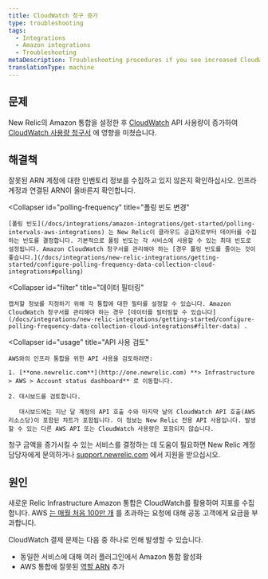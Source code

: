 ```yaml
---
title: CloudWatch 청구 증가
type: troubleshooting
tags:
  - Integrations
  - Amazon integrations
  - Troubleshooting
metaDescription: Troubleshooting procedures if you see increased CloudWatch billing with your infrastructure integration for AWS.
translationType: machine
---
```


## 문제

New Relic의 Amazon 통합을 설정한 후 [CloudWatch](https://aws.amazon.com/cloudwatch/) API 사용량이 증가하여 [CloudWatch 사용량 청구서](https://aws.amazon.com/cloudwatch/pricing/) 에 영향을 미쳤습니다.

## 해결책

<CollapserGroup>
  <Collapser
    id="arn"
    title="인프라 계정의 ARN 확인"
  >
    잘못된 ARN 계정에 대한 인벤토리 정보를 수집하고 있지 않은지 확인하십시오. 인프라 계정과 연결된 ARN이 올바른지 확인합니다.
  </Collapser>

  <Collapser
    id="polling-frequency"
    title="폴링 빈도 변경"
  >
    [폴링 빈도](/docs/integrations/amazon-integrations/get-started/polling-intervals-aws-integrations) 는 New Relic이 클라우드 공급자로부터 데이터를 수집하는 빈도를 결정합니다. 기본적으로 폴링 빈도는 각 서비스에 사용할 수 있는 최대 빈도로 설정됩니다. Amazon CloudWatch 청구서를 관리해야 하는 [경우 폴링 빈도를 줄이는 것이 좋습니다.](/docs/integrations/new-relic-integrations/getting-started/configure-polling-frequency-data-collection-cloud-integrations#polling)
  </Collapser>

  <Collapser
    id="filter"
    title="데이터 필터링"
  >
    캡처할 정보를 지정하기 위해 각 통합에 대한 필터를 설정할 수 있습니다. Amazon CloudWatch 청구서를 관리해야 하는 경우 [데이터를 필터링할 수 있습니다](/docs/integrations/new-relic-integrations/getting-started/configure-polling-frequency-data-collection-cloud-integrations#filter-data) .
  </Collapser>

  <Collapser
    id="usage"
    title="API 사용 검토"
  >
    AWS와의 인프라 통합을 위한 API 사용을 검토하려면:

    1. [**one.newrelic.com**](http://one.newrelic.com) **> Infrastructure > AWS > Account status dashboard** 로 이동합니다.

    2. 대시보드를 검토합니다.

       대시보드에는 지난 달 계정의 API 호출 수와 마지막 날의 CloudWatch API 호출(AWS 리소스당)이 포함된 차트가 포함됩니다. 이 정보는 New Relic 전용 API 사용입니다. 발생할 수 있는 다른 AWS API 또는 CloudWatch 사용량은 포함되지 않습니다.
  </Collapser>
</CollapserGroup>

청구 금액을 증가시킬 수 있는 서비스를 결정하는 데 도움이 필요하면 New Relic 계정 담당자에게 문의하거나 [support.newrelic.com](https://support.newrelic.com/) 에서 지원을 받으십시오.

## 원인

새로운 Relic Infrastructure Amazon 통합은 CloudWatch를 활용하여 지표를 수집합니다. AWS [는 매월 처음 100만 개](http://docs.aws.amazon.com/AmazonCloudWatch/latest/monitoring/cloudwatch_limits.html) 를 초과하는 요청에 대해 공동 고객에게 요금을 부과합니다.

CloudWatch 결제 문제는 다음 중 하나로 인해 발생할 수 있습니다.

* 동일한 서비스에 대해 여러 플러그인에서 Amazon 통합 활성화
* AWS 통합에 잘못된 [역할 ARN](http://docs.aws.amazon.com/general/latest/gr/aws-arns-and-namespaces.html) 추가